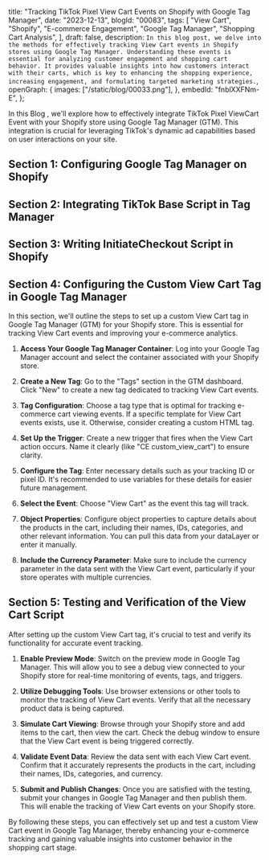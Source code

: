  title:
  "Tracking TikTok Pixel View Cart Events on Shopify with Google Tag Manager",
 date: "2023-12-13",
 blogId: "00083",
 tags: [
  "View Cart",
  "Shopify",
  "E-commerce Engagement",
  "Google Tag Manager",
  "Shopping Cart Analysis",
 ],
 draft: false,
 description: `In this blog post, we delve into the methods for effectively tracking View Cart events in Shopify stores using Google Tag Manager. Understanding these events is essential for analyzing customer engagement and shopping cart behavior. It provides valuable insights into how customers interact with their carts, which is key to enhancing the shopping experience, increasing engagement, and formulating targeted marketing strategies.`,
 openGraph: {
  images: ["/static/blog/00033.png"],
 },
 embedId: "fnblXXFNm-E",
};

<BlogHeader metadata={metadata} />

In this Blog , we'll explore how to effectively integrate TikTok Pixel ViewCart
Event with your Shopify store using Google Tag Manager (GTM). This integration is
crucial for leveraging TikTok's dynamic ad capabilities based on user interactions
on your site.

<YoutubeEmbed embedId={metadata.embedId} />

## Section 1: Configuring Google Tag Manager on Shopify

<ConfiguringGTM />

## Section 2: Integrating TikTok Base Script in Tag Manager

<TikTokPageView />

## Section 3: Writing InitiateCheckout Script in Shopify

<ViewCart />

## Section 4: Configuring the Custom View Cart Tag in Google Tag Manager

In this section, we'll outline the steps to set up a custom View Cart tag in Google Tag Manager (GTM) for your Shopify store. This is essential for tracking View Cart events and improving your e-commerce analytics.

1. **Access Your Google Tag Manager Container**: Log into your Google Tag Manager account and select the container associated with your Shopify store.

2. **Create a New Tag**: Go to the "Tags" section in the GTM dashboard. Click "New" to create a new tag dedicated to tracking View Cart events.

3. **Tag Configuration**: Choose a tag type that is optimal for tracking e-commerce cart viewing events. If a specific template for View Cart events exists, use it. Otherwise, consider creating a custom HTML tag.

4. **Set Up the Trigger**: Create a new trigger that fires when the View Cart action occurs. Name it clearly (like "CE custom_view_cart") to ensure clarity.

5. **Configure the Tag**: Enter necessary details such as your tracking ID or pixel ID. It's recommended to use variables for these details for easier future management.

6. **Select the Event**: Choose "View Cart" as the event this tag will track.

7. **Object Properties**: Configure object properties to capture details about the products in the cart, including their names, IDs, categories, and other relevant information. You can pull this data from your dataLayer or enter it manually.

8. **Include the Currency Parameter**: Make sure to include the currency parameter in the data sent with the View Cart event, particularly if your store operates with multiple currencies.

## Section 5: Testing and Verification of the View Cart Script

After setting up the custom View Cart tag, it's crucial to test and verify its functionality for accurate event tracking.

1. **Enable Preview Mode**: Switch on the preview mode in Google Tag Manager. This will allow you to see a debug view connected to your Shopify store for real-time monitoring of events, tags, and triggers.

2. **Utilize Debugging Tools**: Use browser extensions or other tools to monitor the tracking of View Cart events. Verify that all the necessary product data is being captured.

3. **Simulate Cart Viewing**: Browse through your Shopify store and add items to the cart, then view the cart. Check the debug window to ensure that the View Cart event is being triggered correctly.

4. **Validate Event Data**: Review the data sent with each View Cart event. Confirm that it accurately represents the products in the cart, including their names, IDs, categories, and currency.

5. **Submit and Publish Changes**: Once you are satisfied with the testing, submit your changes in Google Tag Manager and then publish them. This will enable the tracking of View Cart events on your Shopify store.

By following these steps, you can effectively set up and test a custom View Cart event in Google Tag Manager, thereby enhancing your e-commerce tracking and gaining valuable insights into customer behavior in the shopping cart stage.

<GiscusComments />
